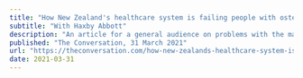 ```yaml
---
title: "How New Zealand's healthcare system is failing people with osteoarthritis"
subtitle: "With Haxby Abbott"
description: "An article for a general audience on problems with the management of osteoarthritis in the New Zealand healthcare system, and recommendations for delivering more effective and cost-effective treatments, based on our HRC-funded research."
published: "The Conversation, 31 March 2021"
url: "https://theconversation.com/how-new-zealands-healthcare-system-is-failing-people-with-osteoarthritis-157138"
date: 2021-03-31
---
```

